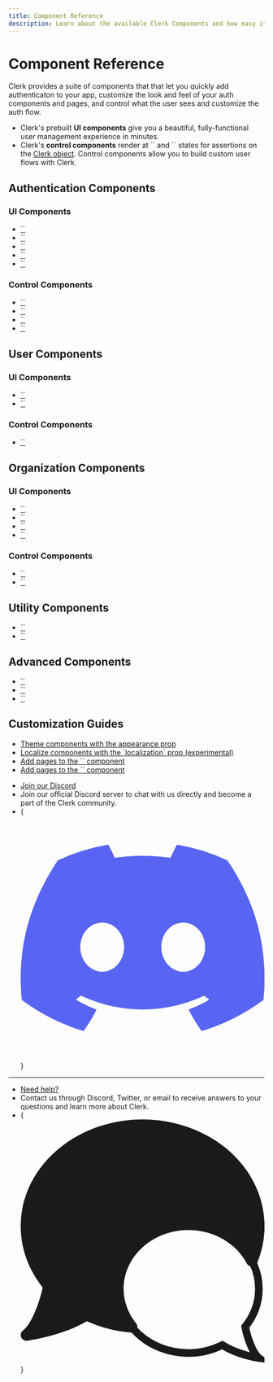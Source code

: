 ```yaml
---
title: Component Reference
description: Learn about the available Clerk Components and how easy it is to integrate them into your application.
---
```


# Component Reference

Clerk provides a suite of components that that let you quickly add authenticaton to your app, customize the look and feel of your auth components and pages, and control what the user sees and customize the auth flow.

- Clerk's prebuilt **UI components** give you a beautiful, fully-functional user management experience in minutes.
- Clerk's **control components** render at \`<Loading />\` and \`<Loaded />\` states for assertions on the [Clerk object](/docs/references/javascript/clerk/clerk). Control components allow you to build custom user flows with Clerk.

## Authentication Components

### UI Components

- [\`<SignIn />\`](/docs/components/authentication/sign-in)
- [\`<SignUp />\`](/docs/components/authentication/sign-up)
- [\`<SignInButton />\`](/docs/components/unstyled/sign-in-button)
- [\`<SignUpButton />\`](/docs/components/unstyled/sign-up-button)
- [\`<SignOutButton />\`](/docs/components/unstyled/sign-out-button)

### Control Components

- [\`<RedirectToSignIn />\`](/docs/components/control/redirect-to-signin)
- [\`<RedirectToSignUp />\`](/docs/components/control/redirect-to-signup)
- [\`<SignedIn />\`](/docs/components/control/signed-in)
- [\`<SignedOut />\`](/docs/components/control/signed-out)

## User Components

### UI Components

- [\`<UserButton />\`](/docs/components/user/user-button)
- [\`<UserProfile />\`](/docs/components/user/user-profile)

### Control Components

- [\`<RedirectToUserProfile />\`](/docs/components/control/redirect-to-userprofile)

## Organization Components

### UI Components

- [\`<CreateOrganization />\`](/docs/components/organization/create-organization)
- [\`<OrganizationProfile />\`](/docs/components/organization/organization-profile)
- [\`<OrganizationSwitcher />\`](/docs/components/organization/organization-switcher)
- [\`<OrganizationList />\`](/docs/components/organization/organization-list)

### Control Components

- [\`<RedirectToOrganizationProfile />\`](/docs/components/control/redirect-to-organizationprofile)
- [\`<RedirectToCreateOrganization />\`](/docs/components/control/redirect-to-createorganization)

## Utility Components

- [\`<ClerkLoaded />\`](/docs/components/control/clerk-loaded)
- [\`<ClerkLoading />\`](/docs/components/control/clerk-loading)

## Advanced Components

- [\`<AuthenticateWithRedirectCallback />\`](/docs/components/control/authenticate-with-callback)
- [\`<MultisessionAppSupport />\`](/docs/components/control/multi-session)
- [\`<SignInWithMetamaskButton />\`](/docs/components/unstyled/sign-in-with-metamask)

## Customization Guides

- [Theme components with the appearance prop](/docs/components/customization/overview)
- [Localize components with the \`localization\` prop (experimental)](/docs/components/control/clerk-loaded)
- [Add pages to the \`<UserProfile />\` component](/docs/components/customization/user-profile)
- [Add pages to the \`<OrganizationProfile />\` component](/docs/components/customization/organization-profile)

<Cards variant="cta" level={2}>

- [Join our Discord](/discord 'Join Discord')
- Join our official Discord server to chat with us directly and become a part of the Clerk community.
- {<svg viewBox="0 0 32 32" fill="none"><path fill="#5865F2" d="M27.09 5.826a26.387 26.387 0 0 0-6.514-2.02.099.099 0 0 0-.105.05c-.281.5-.593 1.153-.81 1.666a24.359 24.359 0 0 0-7.317 0 16.853 16.853 0 0 0-.823-1.666.103.103 0 0 0-.105-.05 26.315 26.315 0 0 0-6.513 2.02.093.093 0 0 0-.043.037C.71 12.061-.425 18.107.132 24.077a.11.11 0 0 0 .042.075 26.534 26.534 0 0 0 7.99 4.04.104.104 0 0 0 .113-.038 18.986 18.986 0 0 0 1.634-2.659.1.1 0 0 0-.055-.14c-.87-.33-1.7-.733-2.496-1.19a.104.104 0 0 1-.05-.083.102.102 0 0 1 .04-.088c.167-.125.335-.256.495-.388a.099.099 0 0 1 .104-.014c5.237 2.39 10.906 2.39 16.081 0a.098.098 0 0 1 .105.013c.16.131.328.264.497.39a.102.102 0 0 1-.009.17c-.797.465-1.632.863-2.497 1.188a.1.1 0 0 0-.059.06.102.102 0 0 0 .005.082c.48.931 1.03 1.817 1.633 2.658a.1.1 0 0 0 .113.038 26.453 26.453 0 0 0 8.002-4.04.104.104 0 0 0 .042-.073c.668-6.902-1.117-12.898-4.731-18.214a.08.08 0 0 0-.042-.038ZM10.692 20.442c-1.576 0-2.876-1.448-2.876-3.226 0-1.777 1.274-3.225 2.877-3.225 1.614 0 2.9 1.46 2.875 3.225 0 1.778-1.274 3.226-2.876 3.226Zm10.633 0c-1.576 0-2.875-1.448-2.875-3.226 0-1.777 1.273-3.225 2.875-3.225 1.615 0 2.901 1.46 2.876 3.225 0 1.778-1.261 3.226-2.876 3.226Z"/></svg>}

---

- [Need help?](/support 'Get help')
- Contact us through Discord, Twitter, or email to receive answers to your questions and learn more about Clerk.
- {<svg viewBox="0 0 32 32" fill="none"><path stroke="currentColor" strokeLinecap="round" strokeLinejoin="round" strokeWidth="1.5" d="M22 30.603c-5.109 0-9.25-3.773-9.25-8.427 0-4.653 4.141-8.426 9.25-8.426s9.25 3.773 9.25 8.426c0 1.864-.664 3.587-1.789 4.982.28 1.476.996 3.488 1.789 4.092 0 0-2.735-.379-4.79-1.69A9.923 9.923 0 0 1 22 30.604Z"/><path fill="currentColor" fillOpacity=".15" fillRule="evenodd" d="M14.55 27.172c-1.131-1.398-1.8-3.125-1.8-4.996 0-4.653 4.141-8.426 9.25-8.426 3.67 0 6.84 1.947 8.335 4.768.592-1.412.915-2.937.915-4.527C31.25 6.678 24.422.75 16 .75S.75 6.678.75 13.99c0 2.93 1.095 5.636 2.95 7.829-.462 2.319-1.643 5.481-2.95 6.43 0 0 4.511-.595 7.9-2.654a16.853 16.853 0 0 0 5.9 1.577Z" clipRule="evenodd"/><path fill="currentColor" d="m14.55 27.172-.06.748a.75.75 0 0 0 .643-1.22l-.582.472Zm15.785-8.654-.663.351a.75.75 0 0 0 1.355-.06l-.692-.29ZM3.7 21.818l.736.147a.75.75 0 0 0-.163-.63l-.573.484ZM.75 28.25l-.44-.607a.75.75 0 0 0 .538 1.35L.75 28.25Zm7.9-2.655.323-.677a.75.75 0 0 0-.713.036l.39.64Zm6.483 1.106c-1.031-1.275-1.633-2.838-1.633-4.525H12c0 2.055.736 3.947 1.967 5.468l1.166-.943ZM13.5 22.176c0-4.175 3.738-7.676 8.5-7.676V13c-5.456 0-10 4.044-10 9.176h1.5ZM22 14.5c3.408 0 6.315 1.807 7.672 4.37l1.326-.703C29.366 15.087 25.93 13 22 13v1.5Zm9.027 4.308A12.42 12.42 0 0 0 32 13.991h-1.5a10.92 10.92 0 0 1-.857 4.237l1.384.58ZM32 13.991C32 6.168 24.734 0 16 0v1.5c8.111 0 14.5 5.688 14.5 12.49H32ZM16 0C7.266 0 0 6.168 0 13.99h1.5C1.5 7.189 7.889 1.5 16 1.5V0ZM0 13.99c0 3.123 1.169 5.998 3.127 8.313l1.145-.969c-1.75-2.07-2.772-4.608-2.772-7.343H0Zm2.964 7.682a18.779 18.779 0 0 1-1.111 3.58C1.34 26.438.785 27.296.309 27.641l.882 1.215c.831-.604 1.519-1.802 2.04-3.013.538-1.25.963-2.671 1.204-3.879l-1.471-.293ZM.75 28.25l.098.743h.006l.011-.002a21.578 21.578 0 0 0 .201-.03 27.929 27.929 0 0 0 2.553-.541c1.584-.415 3.637-1.101 5.42-2.185l-.78-1.281c-1.605.976-3.501 1.617-5.02 2.015a26.447 26.447 0 0 1-2.404.51 11.662 11.662 0 0 1-.174.026l-.008.001H.652l.098.744Zm7.576-1.979a17.604 17.604 0 0 0 6.163 1.649l.123-1.495a16.104 16.104 0 0 1-5.639-1.507l-.647 1.353Z"/></svg>}

</Cards>
